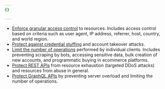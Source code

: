 ```yaml
---
{}

---
```


* [Enforce granular access control](/waf/rate-limiting-rules/best-practices/#enforcing-granular-access-control) to resources. Includes access control based on criteria such as user agent, IP address, referrer, host, country, and world region.
* [Protect against credential stuffing](/waf/rate-limiting-rules/best-practices/#protecting-against-credential-stuffing) and account takeover attacks.
* [Limit the number of operations](/waf/rate-limiting-rules/best-practices/#limiting-the-number-of-operations) performed by individual clients. Includes preventing scraping by bots, accessing sensitive data, bulk creation of new accounts, and programmatic buying in ecommerce platforms.
* [Protect REST APIs](/waf/rate-limiting-rules/best-practices/#protecting-rest-apis) from resource exhaustion (targeted DDoS attacks) and resources from abuse in general.
* [Protect GraphQL APIs](/waf/rate-limiting-rules/best-practices/#protecting-graphql-apis) by preventing server overload and limiting the number of operations.
